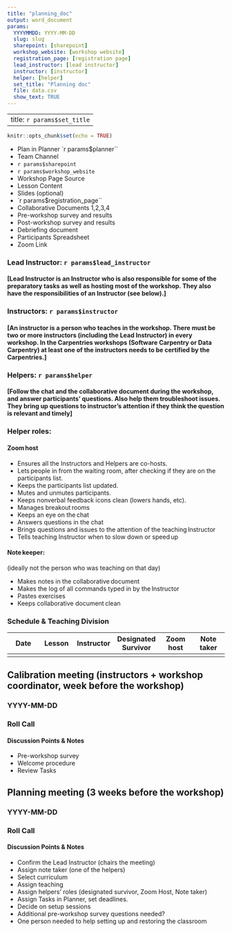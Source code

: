 ```yaml
---
title: "planning_doc"
output: word_document
params:
  YYYYMMDD: YYYY-MM-DD
  slug: slug
  sharepoint: [sharepoint]
  workshop_website: [workshop website]
  registration_page: [registration page]
  lead_instructor: [lead instructor]
  instructor: [instructor]
  helper: [helper]
  set_title: "Planning doc"
  file: data.csv
  show_text: TRUE
---
```


---
title: `r params$set_title`
---
```r
knitr::opts_chunk$set(echo = TRUE)
```

* Plan in Planner `r params$planner`` 
* Team Channel 
* `r params$sharepoint`
* `r params$workshop_website ` 
* Workshop Page Source 
* Lesson Content 
* Slides (optional) 
* `r params$registration_page`` 
* Collaborative Documents 1,2,3,4 
* Pre-workshop survey and results 
* Post-workshop survey and results 
* Debriefing document 
* Participants Spreadsheet 
* Zoom Link 

### Lead Instructor:  `r params$lead_instructor`

#### [Lead Instructor is an Instructor who is also responsible for some of the preparatory tasks as well as hosting most of the workshop. They also have the responsibilities of an Instructor (see below).]  

### Instructors:  `r params$instructor`

#### [An instructor is a person who teaches in the workshop. There must be two or more instructors (including the Lead Instructor) in every workshop. In the Carpentries workshops (Software Carpentry or Data Carpentry) at least one of the instructors needs to be certified by the Carpentries.]  

### Helpers: `r params$helper`

#### [Follow the chat and the collaborative document during the workshop, and answer participants’ questions. Also help them troubleshoot issues. They bring up questions to instructor’s attention if they think the question is relevant and timely]  
 

### Helper roles:  

#### Zoom host  

* Ensures all the Instructors and Helpers are co-hosts.  
* Lets people in from the waiting room, after checking if they are on the participants list.  
* Keeps the participants list updated.  
* Mutes and unmutes participants.  
* Keeps nonverbal feedback icons clean (lowers hands, etc).  
* Manages breakout rooms  
* Keeps an eye on the chat  
* Answers questions in the chat  
* Brings questions and issues to the attention of the teaching Instructor  
* Tells teaching Instructor when to slow down or speed up  

#### Note keeper:  
(ideally not the person who was teaching on that day)   

* Makes notes in the collaborative document  
* Makes the log of all commands typed in by the Instructor  
* Pastes exercises  
* Keeps collaborative document clean  

### Schedule & Teaching Division 

| Date | Lesson | Instructor | Designated Survivor | Zoom host | Note taker |
|---|---|---|---|---|---|
|   |   |   |   |   |   |  
    
	
## Calibration meeting (instructors + workshop coordinator, week before the workshop) 

### YYYY-MM-DD

### Roll Call 

#### Discussion Points & Notes 

* Pre-workshop survey 
* Welcome procedure 
* Review Tasks 

## Planning meeting (3 weeks before the workshop) 

### YYYY-MM-DD 

### Roll Call 

#### Discussion Points & Notes 

* Confirm the Lead Instructor (chairs the meeting)
* Assign note taker (one of the helpers)
* Select curriculum  
* Assign teaching  
* Assign helpers’ roles (designated survivor, Zoom Host, Note taker)  
* Assign Tasks in Planner, set deadlines. 
* Decide on setup sessions
* Additional pre-workshop survey questions needed?
* One person needed to help setting up and restoring the classroom


